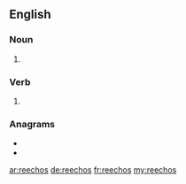 ==English==

===Noun===
{{head|en|noun plural form}}

# {{plural of|reecho|lang=en}}

===Verb===
{{head|en|verb form}}

# {{en-third-person singular of|reecho}}

===Anagrams===
* {{l|en|coheres}}
* {{l|en|echoers}}

[[ar:reechos]]
[[de:reechos]]
[[fr:reechos]]
[[my:reechos]]